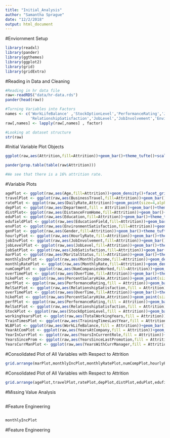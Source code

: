 ```yaml
---
title: "Initial_Analysis"
author: "Samantha Sprague"
date: "12/2/2018"
output: html_document
---
```


#Enviornment Setup
```r
library(readxl)
library(pander)
library(ggthemes)
library(ggplot2)
library(grid)
library(gridExtra)
```

#Reading in Data and Cleaning
```r
#Reading in hr data file
raw<-readRDS("data/hr-data.rds")
pander(head(raw))

#Turning Variables into Factors
names <- c('WorkLifeBalance' ,'StockOptionLevel','PerformanceRating','JobSatisfaction',
           'RelationshipSatisfaction','JobLevel','JobInvolvement','EnvironmentSatisfaction','Education')
raw[,names] <- lapply(raw[,names] , factor)

#Looking at dataset structure
str(raw)
```

#Initial Variable Plot Objects
```r
ggplot(raw,aes(Attrition,fill=Attrition))+geom_bar()+theme_tufte()+scale_fill_few("Dark")+ggtitle("Attrition Frequencies")+ylab("Frequency of Employees")+ theme(plot.title = element_text(hjust = 0.5))

pander(prop.table(table(raw$Attrition)))

#We see that there is a 16% attrition rate.
```

#Variable Plots
```r
agePlot <- ggplot(raw,aes(Age,fill=Attrition))+geom_density()+facet_grid(~Attrition)+theme_tufte()+scale_fill_few("Dark")
travelPlot <- ggplot(raw,aes(BusinessTravel,fill=Attrition))+geom_bar()+theme_tufte()+scale_fill_few("Dark")
ratePlot <- ggplot(raw,aes(DailyRate,Attrition))+geom_point(size=4,alpha = 0.05)+theme_tufte()+scale_fill_few("Dark")
depPlot <- ggplot(raw,aes(Department,fill = Attrition))+geom_bar()+theme_tufte()+scale_fill_few("Dark")
distPlot<- ggplot(raw,aes(DistanceFromHome,fill=Attrition))+geom_bar()+theme_tufte()+scale_fill_few("Dark")
eduPlot <- ggplot(raw,aes(Education,fill=Attrition))+geom_bar()+theme_tufte()+scale_fill_few("Dark")
edufieldPlot <- ggplot(raw,aes(EducationField,fill=Attrition))+geom_bar()+theme_tufte()+scale_fill_few("Dark")
envPlot <- ggplot(raw,aes(EnvironmentSatisfaction,fill=Attrition))+geom_bar()+theme_tufte()+scale_fill_few("Dark")
genPlot <- ggplot(raw,aes(Gender,fill=Attrition))+geom_bar()+theme_tufte()+scale_fill_few("Dark")
hourlyPlot <- ggplot(raw,aes(HourlyRate,fill=Attrition))+geom_bar()+theme_tufte()+scale_fill_few("Dark")
jobInvPlot <- ggplot(raw,aes(JobInvolvement,fill=Attrition))+geom_bar()+theme_tufte()+scale_fill_few("Dark")
jobLevelPlot <- ggplot(raw,aes(JobLevel,fill=Attrition))+geom_bar()+theme_tufte()+scale_fill_few("Dark")
jobSatPlot <- ggplot(raw,aes(JobSatisfaction,fill=Attrition))+geom_bar()+theme_tufte()+scale_fill_few("Dark")
marPlot <- ggplot(raw,aes(MaritalStatus,fill=Attrition))+geom_bar()+theme_tufte()+scale_fill_few("Dark")
monthlyIncPlot <- ggplot(raw,aes(MonthlyIncome,fill=Attrition))+geom_density()+theme_tufte()+scale_fill_few("Dark")
monthlyRatePlot <- ggplot(raw,aes(MonthlyRate,fill=Attrition))+geom_density()+theme_tufte()+scale_fill_few("Dark")
numCompPlot <- ggplot(raw,aes(NumCompaniesWorked,fill=Attrition))+geom_bar()+theme_tufte()+scale_fill_few("Dark")
overTimePlot <- ggplot(raw,aes(OverTime,fill=Attrition))+geom_bar()+theme_tufte()+scale_fill_few("Dark")
hikePlot <- ggplot(raw,aes(PercentSalaryHike,Attrition))+geom_point(size=4,alpha = 0.01)+theme_tufte()+scale_fill_few("Dark")
perfPlot <- ggplot(raw,aes(PerformanceRating,fill = Attrition))+geom_bar()+theme_tufte()+scale_fill_few("Dark")
RelSatPlot <- ggplot(raw,aes(RelationshipSatisfaction,fill = Attrition))+geom_bar()+theme_tufte()+scale_fill_few("Dark")
overTimePlot <- ggplot(raw,aes(OverTime,fill=Attrition))+geom_bar()+theme_tufte()+scale_fill_few("Dark")
hikePlot <- ggplot(raw,aes(PercentSalaryHike,Attrition))+geom_point(size=4,alpha = 0.01)+theme_tufte()+scale_fill_few("Dark")
perfPlot <- ggplot(raw,aes(PerformanceRating,fill = Attrition))+geom_bar()+theme_tufte()+scale_fill_few("Dark")
RelSatPlot <- ggplot(raw,aes(RelationshipSatisfaction,fill = Attrition))+geom_bar()+theme_tufte()+scale_fill_few("Dark")
StockPlot <- ggplot(raw,aes(StockOptionLevel,fill = Attrition))+geom_bar()+theme_tufte()+scale_fill_few("Dark")
workingYearsPlot <- ggplot(raw,aes(TotalWorkingYears,fill = Attrition))+geom_bar()+theme_tufte()+scale_fill_few("Dark")
TrainTimesPlot <- ggplot(raw,aes(TrainingTimesLastYear,fill = Attrition))+geom_bar()+theme_tufte()+scale_fill_few("Dark")
WLBPlot <- ggplot(raw,aes(WorkLifeBalance,fill = Attrition))+geom_bar()+theme_tufte()+scale_fill_few("Dark")
YearAtComPlot <- ggplot(raw,aes(YearsAtCompany,fill = Attrition))+geom_bar()+theme_tufte()+scale_fill_few("Dark")
YearInCurrPlot <- ggplot(raw,aes(YearsInCurrentRole,fill = Attrition))+geom_bar()+theme_tufte()+scale_fill_few("Dark")
YearsSinceProm <- ggplot(raw,aes(YearsSinceLastPromotion,fill = Attrition))+geom_bar()+theme_tufte()+scale_fill_few("Dark")
YearsCurrManPlot <- ggplot(raw,aes(YearsWithCurrManager,fill = Attrition))+geom_bar()+theme_tufte()+scale_fill_few("Dark")
```

#Consolidated Plot of All Variables with Respect to Attrition
```r
grid.arrange(marPlot,monthlyIncPlot,monthlyRatePlot,numCompPlot,hourlyPlot,jobInvPlot,jobLevelPlot,jobSatPlot,overTimePlot,hikePlot,perfPlot,RelSatPlot,StockPlot,workingYearsPlot,TrainTimesPlot,WLBPlot,YearAtComPlot,YearInCurrPlot,YearsSinceProm,YearsCurrManPlot,ncol=3,top = "Analysis of Attrition in Comparison to All Dataset Variables")
```

#Consolidated Plot of All Variables with Respect to Attrition
```r
grid.arrange(agePlot,travelPlot,ratePlot,depPlot,distPlot,eduPlot,edufieldPlot,envPlot,genPlot,ncol=3,top="plots")
```

#Missing Value Analysis
```r

```
#Feature Engineering
```r

```


```r
monthlyIncPlot
```


#Feature Engineering
```r

```

